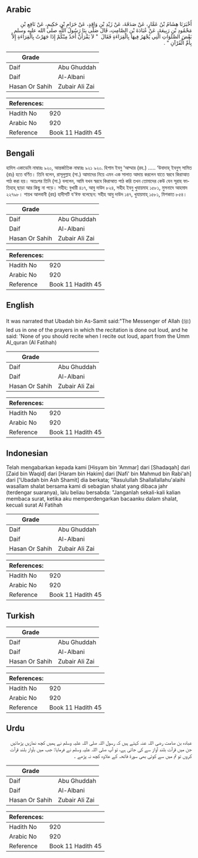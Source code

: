 ## Arabic


<div dir="rtl" lang="ar" style={{fontSize:'larger',backgroundColor:'#f8f9fa',padding:20}}>
أَخْبَرَنَا هِشَامُ بْنُ عَمَّارٍ، عَنْ صَدَقَةَ، عَنْ زَيْدِ بْنِ وَاقِدٍ، عَنْ حَرَامِ بْنِ حَكِيمٍ، عَنْ نَافِعِ بْنِ مَحْمُودِ بْنِ رَبِيعَةَ، عَنْ عُبَادَةَ بْنِ الصَّامِتِ، قَالَ صَلَّى بِنَا رَسُولُ اللَّهِ صلى الله عليه وسلم بَعْضَ الصَّلَوَاتِ الَّتِي يُجْهَرُ فِيهَا بِالْقِرَاءَةِ فَقَالَ ‏ "‏ لاَ يَقْرَأَنَّ أَحَدٌ مِنْكُمْ إِذَا جَهَرْتُ بِالْقِرَاءَةِ إِلاَّ بِأُمِّ الْقُرْآنِ ‏"‏ ‏.‏
</div>
<div style={{backgroundColor:'#f8f9fa',padding:20, marginBottom: 10}}><table> <thead> <tr> <th>Grade</th> <th></th> </tr> </thead> <tbody> <tr><td>Daif</td><td>Abu Ghuddah</td></tr><tr><td>Daif</td><td>Al-Albani</td></tr><tr><td>Hasan Or Sahih</td><td>Zubair Ali Zai</td></tr></tbody></table><table> <thead> <tr> <th>References:</th> <th></th> </tr> </thead> <tbody><tr><td>Hadith No</td><td>920</td></tr><tr><td>Arabic No</td><td>920</td></tr><tr><td>Reference</td><td>Book 11 Hadith 45</td></tr></tbody></table></div>

## Bengali


<div dir="ltr" lang="bn" style={{fontSize:'larger',backgroundColor:'#f8f9fa',padding:20}}>
হাদিস একাডেমি নাম্বারঃ ৯২০, আন্তর্জাতিক নাম্বারঃ ৯২১ ৯২০. হিশাম ইবনু ‘আম্মার (রহ.) ..... ‘উবাদাহ্ ইবনুস্ সামিত (রাঃ) হতে বর্ণিত। তিনি বলেন, রাসূলুল্লাহ (সা.) আমাদের নিয়ে এমন এক সালাত আদায় করলেন যাতে স্বরবে কিরাআত পাঠ করা হয়। অতঃপর তিনি (সা.) বললেন, আমি যখন স্বরবে কিরাআত পাঠ করি তখন তোমাদের কেউ যেন সূরাহ ফাতিহাহ্ ছাড়া আর কিছু না পড়ে। সহীহ: বুখারী ৪১৭, আবু দাউদ ৮২৪, সহীহ ইবনু খুযায়মাহ ১৫৮১, মুসনাদে আহমাদ ২২৭৯৮। শায়খ আলবানী (রহ) হাদীসটি য'ঈফ বলেছেন: সহীহ আবু দাউদ ১৪৭, খুযায়মাহ্ ১৫৮১, মিশকাত ৮৫৪।
</div>
<div style={{backgroundColor:'#f8f9fa',padding:20, marginBottom: 10}}><table> <thead> <tr> <th>Grade</th> <th></th> </tr> </thead> <tbody> <tr><td>Daif</td><td>Abu Ghuddah</td></tr><tr><td>Daif</td><td>Al-Albani</td></tr><tr><td>Hasan Or Sahih</td><td>Zubair Ali Zai</td></tr></tbody></table><table> <thead> <tr> <th>References:</th> <th></th> </tr> </thead> <tbody><tr><td>Hadith No</td><td>920</td></tr><tr><td>Arabic No</td><td>920</td></tr><tr><td>Reference</td><td>Book 11 Hadith 45</td></tr></tbody></table></div>

## English


<div dir="ltr" lang="en" style={{fontSize:'larger',backgroundColor:'#f8f9fa',padding:20}}>
It was narrated that Ubadah bin As-Samit said:"The Messenger of Allah (ﷺ) led us in one of the prayers in which the recitation is done out loud, and he said: 'None of you should recite when I recite out loud, apart from the Umm Al_quran (Al Fatihah)
</div>
<div style={{backgroundColor:'#f8f9fa',padding:20, marginBottom: 10}}><table> <thead> <tr> <th>Grade</th> <th></th> </tr> </thead> <tbody> <tr><td>Daif</td><td>Abu Ghuddah</td></tr><tr><td>Daif</td><td>Al-Albani</td></tr><tr><td>Hasan Or Sahih</td><td>Zubair Ali Zai</td></tr></tbody></table><table> <thead> <tr> <th>References:</th> <th></th> </tr> </thead> <tbody><tr><td>Hadith No</td><td>920</td></tr><tr><td>Arabic No</td><td>920</td></tr><tr><td>Reference</td><td>Book 11 Hadith 45</td></tr></tbody></table></div>

## Indonesian


<div dir="ltr" lang="id" style={{fontSize:'larger',backgroundColor:'#f8f9fa',padding:20}}>
Telah mengabarkan kepada kami [Hisyam bin 'Ammar] dari [Shadaqah] dari [Zaid bin Waqid] dari [Haram bin Hakim] dari [Nafi' bin Mahmud bin Rabi'ah] dari ['Ubadah bin Ash Shamit] dia berkata; "Rasulullah Shallallallahu'alaihi wasallam shalat bersama kami di sebagian shalat yang dibaca jahr (terdengar suaranya), lalu beliau bersabda: "Janganlah sekali-kali kalian membaca surat, ketika aku memperdengarkan bacaanku dalam shalat, kecuali surat Al Fatihah
</div>
<div style={{backgroundColor:'#f8f9fa',padding:20, marginBottom: 10}}><table> <thead> <tr> <th>Grade</th> <th></th> </tr> </thead> <tbody> <tr><td>Daif</td><td>Abu Ghuddah</td></tr><tr><td>Daif</td><td>Al-Albani</td></tr><tr><td>Hasan Or Sahih</td><td>Zubair Ali Zai</td></tr></tbody></table><table> <thead> <tr> <th>References:</th> <th></th> </tr> </thead> <tbody><tr><td>Hadith No</td><td>920</td></tr><tr><td>Arabic No</td><td>920</td></tr><tr><td>Reference</td><td>Book 11 Hadith 45</td></tr></tbody></table></div>

## Turkish


<div dir="ltr" lang="tr" style={{fontSize:'larger',backgroundColor:'#f8f9fa',padding:20}}>

</div>
<div style={{backgroundColor:'#f8f9fa',padding:20, marginBottom: 10}}><table> <thead> <tr> <th>Grade</th> <th></th> </tr> </thead> <tbody> <tr><td>Daif</td><td>Abu Ghuddah</td></tr><tr><td>Daif</td><td>Al-Albani</td></tr><tr><td>Hasan Or Sahih</td><td>Zubair Ali Zai</td></tr></tbody></table><table> <thead> <tr> <th>References:</th> <th></th> </tr> </thead> <tbody><tr><td>Hadith No</td><td>920</td></tr><tr><td>Arabic No</td><td>920</td></tr><tr><td>Reference</td><td>Book 11 Hadith 45</td></tr></tbody></table></div>

## Urdu


<div dir="rtl" lang="ur" style={{fontSize:'larger',backgroundColor:'#f8f9fa',padding:20}}>
عبادہ بن صامت رضی اللہ عنہ کہتے ہیں کہ رسول اللہ صلی اللہ علیہ وسلم نے ہمیں کچھ نمازیں پڑھائیں جن میں قرآت بلند آواز سے کی جاتی ہے، تو آپ صلی اللہ علیہ وسلم نے فرمایا: جب میں بآواز بلند قرآت کروں تو تم میں سے کوئی بھی سورۃ فاتحہ کے علاوہ کچھ نہ پڑھے ۔
</div>
<div style={{backgroundColor:'#f8f9fa',padding:20, marginBottom: 10}}><table> <thead> <tr> <th>Grade</th> <th></th> </tr> </thead> <tbody> <tr><td>Daif</td><td>Abu Ghuddah</td></tr><tr><td>Daif</td><td>Al-Albani</td></tr><tr><td>Hasan Or Sahih</td><td>Zubair Ali Zai</td></tr></tbody></table><table> <thead> <tr> <th>References:</th> <th></th> </tr> </thead> <tbody><tr><td>Hadith No</td><td>920</td></tr><tr><td>Arabic No</td><td>920</td></tr><tr><td>Reference</td><td>Book 11 Hadith 45</td></tr></tbody></table></div>